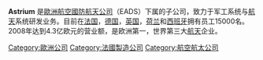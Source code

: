 {{unreferenced|time=2012-02-26T03:18:50+00:00}}{{expand language|en|page=|time=2019-09-12T13:38:18+00:00}}
{{noteTA
|G1=Aero
|G2=Military
|G3=IT
|G4=Transport
}}
{{Infobox company
| name = Astrium
| logo = 
| caption = 
| type = 
| genre = 
| fate = 
| predecessor = EADS SPACE
| successor = 
| foundation = 2006年12月
| founder = [[EADS|EADS]]
| defunct = 
| location_city = [[巴黎|巴黎]]
| location_country = [[法國|法國]]
| location = 
| locations = 
| area_served = 
| key_people = 
| industry = [[航天工業|航天工業]], [[太空遊客|太空遊客]]
| products = 
| services = 
| revenue = 
| operating_income = 
| net_income = 
| aum = 
| assets = 
| equity = 
| owner = 
| num_employees = 17,000
| parent = [[EADS|EADS]]
| divisions = 
| subsid = 
| homepage = http://www.astrium.eads.net/
| footnotes = 
| intl = 
}}

'''Astrium''' 是[[歐洲航空國防航天公司|歐洲航空國防航天公司]]（EADS）下属的子公司，致力于军工系统与[[航天|航天]]系统研发业务。目前在[[法国|法国]]，[[德国|德国]]，[[英国|英国]]，[[荷兰|荷兰]]和[[西班牙|西班牙]]拥有员工15000名。2008年达到4.3亿欧元的营业额，是欧洲第一，世界第三大[[航天|航天]]企业。

{{空中客车集团}}
[[Category:歐洲公司|Category:歐洲公司]]
[[Category:法國製造公司|Category:法國製造公司]]
[[Category:航空航太公司|Category:航空航太公司]]